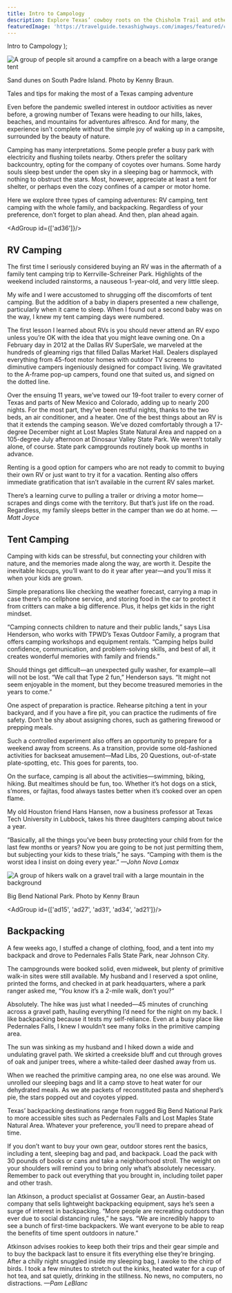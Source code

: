```yaml
---
title: Intro to Campology
description: Explore Texas’ cowboy roots on the Chisholm Trail and other cattle-driving routes
featuredImage: 'https://travelguide.texashighways.com/images/featured/cattle-drives.jpg'
---
```


  <span>
    Intro to Campology
  </span>
);

<Row>

<Column colSm={12} colMd={4} colLg={8}>

![A group of people sit around a campfire on a beach with a large orange tent](images/travelguide-campology-spi.jpg)
<Caption>Sand dunes on South Padre Island. Photo by Kenny Braun.</Caption>

<PageDescription>

Tales and tips for making the most of a Texas camping adventure

</PageDescription>

Even before the pandemic swelled interest in outdoor activities as never before, a growing number of Texans were heading to our hills, lakes, beaches, and mountains for adventures alfresco. And for many, the experience isn’t complete without the simple joy of waking up in a campsite, surrounded by the beauty of nature.

Camping has many interpretations. Some people prefer a busy park with electricity and flushing toilets nearby. Others prefer the solitary backcountry, opting for the company of coyotes over humans. Some hardy souls sleep best under the open sky in a sleeping bag or hammock, with nothing to obstruct the stars. Most, however, appreciate at least a tent for shelter, or perhaps even the cozy confines of a camper or motor home.

Here we explore three types of camping adventures: RV camping, tent camping with the whole family, and backpacking. Regardless of your preference, don’t forget to plan ahead. And then, plan ahead again.

</Column>

<Column colSm={6} colMd={4} colLg={4}>

<AdGroup id={['ad36']}/>

</Column>

</Row>

<Row>

<Column colSm={12} colMd={4} colLg={8}>

## RV Camping

The first time I seriously considered buying an RV was in the aftermath of a family tent camping trip to Kerrville-Schreiner Park. Highlights of the weekend included rainstorms, a nauseous 1-year-old, and very little sleep.

My wife and I were accustomed to shrugging off the discomforts of tent camping. But the addition of a baby in diapers presented a new challenge, particularly when it came to sleep. When I found out a second baby was on the way, I knew my tent camping days were numbered.

The first lesson I learned about RVs is you should never attend an RV expo unless you’re OK with the idea that you might leave owning one. On a February day in 2012 at the Dallas RV SuperSale, we marveled at the hundreds of gleaming rigs that filled Dallas Market Hall. Dealers displayed everything from 45-foot motor homes with outdoor TV screens to diminutive campers ingeniously designed for compact living. We gravitated to the A-frame pop-up campers, found one that suited us, and signed on the dotted line.

Over the ensuing 11 years, we’ve towed our 19-foot trailer to every corner of Texas and parts of New Mexico and Colorado, adding up to nearly 200 nights. For the most part, they’ve been restful nights, thanks to the two beds, an air conditioner, and a heater. One of the best things about an RV is that it extends the camping season. We’ve dozed comfortably through a 17-degree December night at Lost Maples State Natural Area and napped on a 105-degree July afternoon at Dinosaur Valley State Park. We weren’t totally alone, of course. State park campgrounds routinely book up months in advance. 

Renting is a good option for campers who are not ready to commit to buying their own RV or just want to try it for a vacation. Renting also offers immediate gratification that isn’t available in the current RV sales market. 

There’s a learning curve to pulling a trailer or driving a motor home—scrapes and dings come with the territory. But that’s just life on the road. Regardless, my family sleeps better in the camper than we do at home. _—Matt Joyce_

## Tent Camping
Camping with kids can be stressful, but connecting your children with nature, and the memories made along the way, are worth it. Despite the inevitable hiccups, you’ll want to do it year after year—and you’ll miss it when your kids are grown.

Simple preparations like checking the weather forecast, carrying a map in case there’s no cellphone service, and storing food in the car to protect it from critters can make a big difference. Plus, it helps get kids in the right mindset.

“Camping connects children to nature and their public lands,” says Lisa Henderson, who works with TPWD’s Texas Outdoor Family, a program that offers camping workshops and equipment rentals. “Camping helps build confidence, communication, and problem-solving skills, and best of all, it creates wonderful memories with family and friends.”

Should things get difficult—an unexpected gully washer, for example—all will not be lost. “We call that Type 2 fun,” Henderson says. “It might not seem enjoyable in the moment, but they become treasured memories in the years 
to come.”

One aspect of preparation is practice. Rehearse pitching a tent in your backyard, and if you have a fire pit, you can practice the rudiments of fire safety. Don’t be shy about assigning chores, such as gathering firewood or prepping meals. 

Such a controlled experiment also offers an opportunity to prepare for a weekend away from screens. As a transition, provide some old-fashioned activities for backseat amusement—Mad Libs, 20 Questions, out-of-state plate-spotting, etc. This goes for parents, too. 

On the surface, camping is all about the activities—swimming, biking, hiking. But mealtimes should be fun, too. Whether it’s hot dogs on a stick, s’mores, or fajitas, food always tastes better when it’s cooked over an open flame. 

My old Houston friend Hans Hansen, now a business professor at Texas Tech University in Lubbock, takes his three daughters camping about twice a year.

“Basically, all the things you’ve been busy protecting your child from for the last few months or years? Now you are going to be not just permitting them, but subjecting your kids to these trials,” he says. “Camping with them is the worst idea I insist on doing every year.” _—John Nova Lomax_

</Column>
</Row>

![A group of hikers walk on a gravel trail with a large mountain in the background](images/travelguide-camping-hike-big-bend.jpg)
<Caption>Big Bend National Park. Photo by Kenny Braun</Caption>

<AdGroup id={['ad15', 'ad27', 'ad31', 'ad34', 'ad21']}/>

<Row>

<Column colSm={12} colMd={4} colLg={8}>

## Backpacking

A few weeks ago, I stuffed a change of clothing, food, and a tent into my backpack and drove to Pedernales Falls State Park, near Johnson City.

The campgrounds were booked solid, even midweek, but plenty of primitive walk-in sites were still available. My husband and I reserved a spot online, printed the forms, and checked in at park headquarters, where a park ranger asked me, “You know it’s a 2-mile walk, don’t you?”

Absolutely. The hike was just what I needed—45 minutes of crunching across a gravel path, hauling everything I’d need for the night on my back. I like backpacking because it tests my self-reliance. Even at a busy place like Pedernales Falls, I knew I wouldn’t see many folks in the primitive camping area.

The sun was sinking as my husband and I hiked down a wide and undulating gravel path. We skirted a creekside bluff and cut through groves of oak and juniper trees, where a white-tailed deer dashed away from us.

When we reached the primitive camping area, no one else was around. We unrolled our sleeping bags and lit a camp stove to heat water for our dehydrated meals. As we ate packets of reconstituted pasta and shepherd’s pie, the stars popped out and coyotes yipped.

Texas’ backpacking destinations range from rugged Big Bend National Park to more accessible sites such as Pedernales Falls and Lost Maples State Natural Area. Whatever your preference, you’ll need to prepare ahead of time.

If you don’t want to buy your own gear, outdoor stores rent the basics, including a tent, sleeping bag and pad, and backpack. Load the pack with 30 pounds of books or cans and take a neighborhood stroll. The weight on your shoulders will remind you to bring only what’s absolutely necessary. Remember to pack out everything that you brought in, including toilet paper and other trash.

Ian Atkinson, a product specialist at Gossamer Gear, an Austin-based company that sells lightweight backpacking equipment, says he’s seen a surge of interest in backpacking. “More people are recreating outdoors than ever due to social distancing rules,” he says. “We are incredibly happy to see a bunch of first-time backpackers. We want everyone to be able to reap the benefits of time spent outdoors in nature.”

Atkinson advises rookies to keep both their trips and their gear simple and to buy the backpack last to ensure it fits everything else they’re bringing.
After a chilly night snuggled inside my sleeping bag, I awoke to the chirp of birds. I took a few minutes to stretch out the kinks, heated water for a cup of hot tea, and sat quietly, drinking in the stillness. No news, no computers, no 
distractions. _—Pam LeBlanc_

</Column>
</Row>